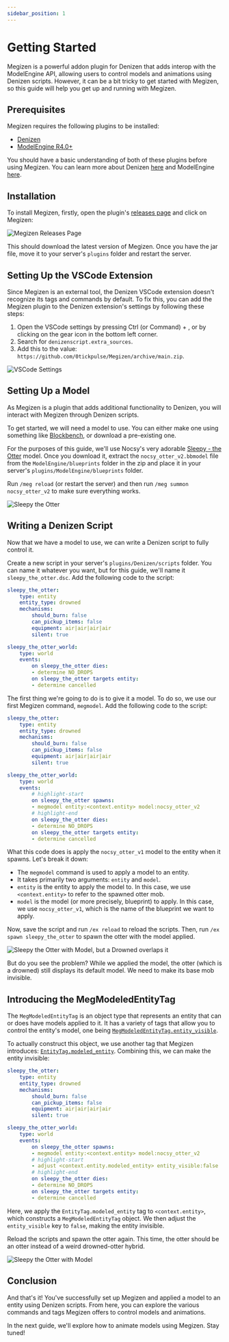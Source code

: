 ```yaml
---
sidebar_position: 1
---
```


# Getting Started

Megizen is a powerful addon plugin for Denizen that adds interop with the ModelEngine API, allowing users to control models and animations using Denizen scripts.
However, it can be a bit tricky to get started with Megizen, so this guide will help you get up and running with Megizen.

## Prerequisites

Megizen requires the following plugins to be installed:

- [Denizen](https://denizenscript.com/)
- [ModelEngine R4.0+](https://mythiccraft.io/index.php?resources/model-engine%E2%80%94ultimate-entity-model-manager-1-19-4-1-20-4.1213/)

You should have a basic understanding of both of these plugins before using Megizen. You can learn more about Denizen [here](https://guide.denizenscript.com/) and ModelEngine [here](https://git.lumine.io/mythiccraft/modelengine/-/wikis/home).

## Installation

To install Megizen, firstly, open the plugin's [releases page](https://ci.heypr.dev/job/Megizen/) and click on Megizen:

![Megizen Releases Page](jenkins_install.png)

This should download the latest version of Megizen. Once you have the jar file, move it to your server's `plugins` folder and restart the server.

## Setting Up the VSCode Extension

Since Megizen is an external tool, the Denizen VSCode extension doesn't recognize its tags and commands by default. To fix this, you can add the Megizen plugin to the Denizen extension's settings by following these steps:

1. Open the VSCode settings by pressing Ctrl (or Command) + , or by clicking on the gear icon in the bottom left corner.
2. Search for `denizenscript.extra_sources`.
3. Add this to the value: `https://github.com/0tickpulse/Megizen/archive/main.zip`.

![VSCode Settings](vscode_settings.png)

## Setting Up a Model

As Megizen is a plugin that adds additional functionality to Denizen, you will interact with Megizen through Denizen scripts.

To get started, we will need a model to use. You can either make one using something like [Blockbench](https://blockbench.net/), or download a pre-existing one.

For the purposes of this guide, we'll use Nocsy's very adorable [Sleepy - the Otter](https://mcmodels.net/products/11051/sleepy-the-otter) model. Once you download it, extract the `nocsy_otter_v2.bbmodel` file from the `ModelEngine/blueprints` folder in the zip and place it in your server's `plugins/ModelEngine/blueprints` folder.

Run `/meg reload` (or restart the server) and then run `/meg summon nocsy_otter_v2` to make sure everything works.

![Sleepy the Otter](sleepy_the_otter.png)

## Writing a Denizen Script

Now that we have a model to use, we can write a Denizen script to fully control it.

Create a new script in your server's `plugins/Denizen/scripts` folder. You can name it whatever you want, but for this guide, we'll name it `sleepy_the_otter.dsc`.
Add the following code to the script:

```yml
sleepy_the_otter:
    type: entity
    entity_type: drowned
    mechanisms:
        should_burn: false
        can_pickup_items: false
        equipment: air|air|air|air
        silent: true

sleepy_the_otter_world:
    type: world
    events:
        on sleepy_the_otter dies:
        - determine NO_DROPS
        on sleepy_the_otter targets entity:
        - determine cancelled
```

The first thing we're going to do is to give it a model. To do so, we use our first Megizen command, `megmodel`. Add the following code to the script:

```yml
sleepy_the_otter:
    type: entity
    entity_type: drowned
    mechanisms:
        should_burn: false
        can_pickup_items: false
        equipment: air|air|air|air
        silent: true

sleepy_the_otter_world:
    type: world
    events:
        # highlight-start
        on sleepy_the_otter spawns:
        - megmodel entity:<context.entity> model:nocsy_otter_v2
        # highlight-end
        on sleepy_the_otter dies:
        - determine NO_DROPS
        on sleepy_the_otter targets entity:
        - determine cancelled
```

What this code does is apply the `nocsy_otter_v1` model to the entity when it spawns. Let's break it down:

- The `megmodel` command is used to apply a model to an entity.
- It takes primarily two arguments: `entity` and `model`.
- `entity` is the entity to apply the model to. In this case, we use `<context.entity>` to refer to the spawned otter mob.
- `model` is the model (or more precisely, blueprint) to apply. In this case, we use `nocsy_otter_v1`, which is the name of the blueprint we want to apply.

Now, save the script and run `/ex reload` to reload the scripts. Then, run `/ex spawn sleepy_the_otter` to spawn the otter with the model applied.

![Sleepy the Otter with Model, but a Drowned overlaps it](otter_drowned.png)

But do you see the problem? While we applied the model, the otter (which is a drowned) still displays its default model. We need to make its base mob invisible.

## Introducing the MegModeledEntityTag

The `MegModeledEntityTag` is an object type that represents an entity that can or does have models applied to it. It has a variety of tags that allow you to control the entity's model, one being [`MegModeledEntityTag.entity_visible`](/objecttype/MegModeledEntityTag#tag-megmodeledentitytagentity_visible).

To actually construct this object, we use another tag that Megizen introduces: [`EntityTag.modeled_entity`](/tags#tag-entitytagmodeled_entity). Combining this, we can make the entity invisible:

```yml
sleepy_the_otter:
    type: entity
    entity_type: drowned
    mechanisms:
        should_burn: false
        can_pickup_items: false
        equipment: air|air|air|air
        silent: true

sleepy_the_otter_world:
    type: world
    events:
        on sleepy_the_otter spawns:
        - megmodel entity:<context.entity> model:nocsy_otter_v2
        # highlight-start
        - adjust <context.entity.modeled_entity> entity_visible:false
        # highlight-end
        on sleepy_the_otter dies:
        - determine NO_DROPS
        on sleepy_the_otter targets entity:
        - determine cancelled
```

Here, we apply the `EntityTag.modeled_entity` tag to `<context.entity>`, which constructs a `MegModeledEntityTag` object. We then adjust the `entity_visible` key to `false`, making the entity invisible.

Reload the scripts and spawn the otter again. This time, the otter should be an otter instead of a weird drowned-otter hybrid.

![Sleepy the Otter with Model](otter_nodrowned.png)

## Conclusion

And that's it! You've successfully set up Megizen and applied a model to an entity using Denizen scripts. From here, you can explore the various commands and tags Megizen offers to control models and animations.

In the next guide, we'll explore how to animate models using Megizen. Stay tuned!
